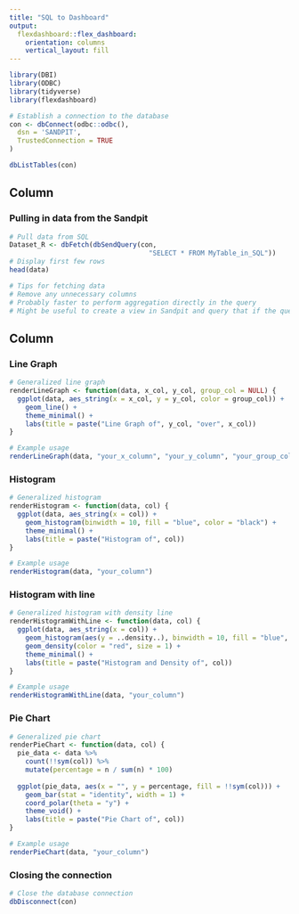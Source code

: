 ```yaml
---
title: "SQL to Dashboard"
output: 
  flexdashboard::flex_dashboard:
    orientation: columns
    vertical_layout: fill
---
```


```r
library(DBI)
library(ODBC)  
library(tidyverse)
library(flexdashboard)

# Establish a connection to the database
con <- dbConnect(odbc::odbc(), 
  dsn = 'SANDPIT',
  TrustedConnection = TRUE
)

dbListTables(con)
```

Column {data-width=650}
-----------------------------------------------------------------------

### Pulling in data from the Sandpit

```r
# Pull data from SQL
Dataset_R <- dbFetch(dbSendQuery(con,
                                   "SELECT * FROM MyTable_in_SQL"))
# Display first few rows
head(data)

# Tips for fetching data
# Remove any unnecessary columns
# Probably faster to perform aggregation directly in the query
# Might be useful to create a view in Sandpit and query that if the query is too complex
```

Column {data-width=350}
-----------------------------------------------------------------------

### Line Graph

```r
# Generalized line graph
renderLineGraph <- function(data, x_col, y_col, group_col = NULL) {
  ggplot(data, aes_string(x = x_col, y = y_col, color = group_col)) +
    geom_line() +
    theme_minimal() +
    labs(title = paste("Line Graph of", y_col, "over", x_col))
}

# Example usage
renderLineGraph(data, "your_x_column", "your_y_column", "your_group_column")

```

### Histogram

```r
# Generalized histogram
renderHistogram <- function(data, col) {
  ggplot(data, aes_string(x = col)) +
    geom_histogram(binwidth = 10, fill = "blue", color = "black") +
    theme_minimal() +
    labs(title = paste("Histogram of", col))
}

# Example usage
renderHistogram(data, "your_column")

```


### Histogram with line

```r
# Generalized histogram with density line
renderHistogramWithLine <- function(data, col) {
  ggplot(data, aes_string(x = col)) +
    geom_histogram(aes(y = ..density..), binwidth = 10, fill = "blue", color = "black") +
    geom_density(color = "red", size = 1) +
    theme_minimal() +
    labs(title = paste("Histogram and Density of", col))
}

# Example usage
renderHistogramWithLine(data, "your_column")

```

### Pie Chart

```r

# Generalized pie chart
renderPieChart <- function(data, col) {
  pie_data <- data %>%
    count(!!sym(col)) %>%
    mutate(percentage = n / sum(n) * 100)
  
  ggplot(pie_data, aes(x = "", y = percentage, fill = !!sym(col))) +
    geom_bar(stat = "identity", width = 1) +
    coord_polar(theta = "y") +
    theme_void() +
    labs(title = paste("Pie Chart of", col))
}

# Example usage
renderPieChart(data, "your_column")

```
 
 
### Closing the connection

```r
# Close the database connection
dbDisconnect(con)

```
